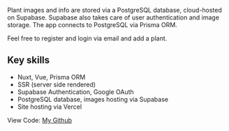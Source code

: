 Plant images and info are stored via a PostgreSQL database, cloud-hosted on Supabase. Supabase also takes care of user authentication and image storage. The app connects to PostgreSQL via Prisma ORM.

Feel free to register and login via email and add a plant.

## Key skills

- Nuxt, Vue, Prisma ORM
- SSR (server side rendered)
- Supabase Authentication, Google OAuth
- PostgreSQL database, images hosting via Supabase
- Site hosting via Vercel

View Code: [My Github](https://github.com/ddavisj/growBook)
